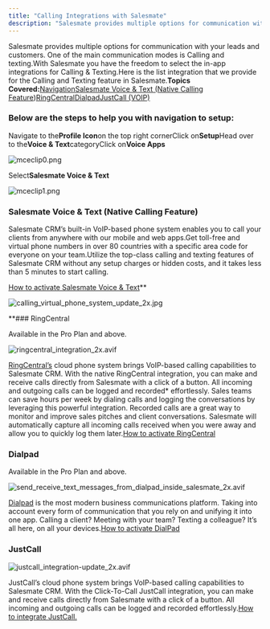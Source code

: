 ```yaml
---
title: "Calling Integrations with Salesmate"
description: "Salesmate provides multiple options for communication with your leads and customers. One of the main communication modes is Calling and texting.With S..."
---
```


Salesmate provides multiple options for communication with your leads and customers. One of the main communication modes is Calling and texting.With Salesmate you have the freedom to select the in-app integrations for Calling & Texting.Here is the list integration that we provide for the Calling and Texting feature in Salesmate.**Topics Covered:**[Navigation](https://support.salesmate.io/hc/en-us/articles/11343546338201-Calling-Integrations-with-Salesmate#h_01GF0D3RCYJQA8MKJMCN6FQYEA)[Salesmate Voice & Text (Native Calling Feature](https://support.salesmate.io/hc/en-us/articles/11343546338201-Calling-Integrations-with-Salesmate#h_01GF0D41GA0GJTZ46EDYY5K2AT))[RingCentral](https://support.salesmate.io/hc/en-us/articles/11343546338201-Calling-Integrations-with-Salesmate#h_01GF0EVQWCGD7KZGDD61EGKE7P)[Dialpad](https://support.salesmate.io/hc/en-us/articles/11343546338201-Calling-Integrations-with-Salesmate#h_01GF0GJEV1M4WFKWQJEGWPAKH4)[JustCall (VOIP)](https://support.salesmate.io/hc/en-us/articles/11343546338201-Calling-Integrations-with-Salesmate#h_01GF0GJTVNQNZD2GZM4433REA6)

### Below are the steps to help you with navigation to setup:

Navigate to the**Profile Icon**on the top right cornerClick on**Setup**Head over to the**Voice & Text**categoryClick on**Voice Apps**

![mceclip0.png](./images/mceclip0.png)

Select**Salesmate Voice & Text**

![mceclip1.png](./images/mceclip1.png)

### Salesmate Voice & Text (Native Calling Feature)

Salesmate CRM’s built-in VoIP-based phone system enables you to call your clients from anywhere with our mobile and web apps.Get toll-free and virtual phone numbers in over 80 countries with a specific area code for everyone on your team.Utilize the top-class calling and texting features of Salesmate CRM without any setup charges or hidden costs, and it takes less than 5 minutes to start calling.

[How to activate Salesmate Voice & Text](https://support.salesmate.io/hc/en-us/articles/360004733011-How-do-you-enable-the-calling-app-)**

![calling_virtual_phone_system_update_2x.jpg](./images/calling_virtual_phone_system_update2x.jpg)

**### RingCentral

Available in the Pro Plan and above.

![ringcentral_integration_2x.avif](./images/ringcentral_integration2x.avif)

[RingCentral’s](https://www.ringcentral.com/) cloud phone system brings VoIP-based calling capabilities to Salesmate CRM. With the native RingCentral integration, you can make and receive calls directly from Salesmate with a click of a button. All incoming and outgoing calls can be logged and recorded\* effortlessly. Sales teams can save hours per week by dialing calls and logging the conversations by leveraging this powerful integration. Recorded calls are a great way to monitor and improve sales pitches and client conversations. Salesmate will automatically capture all incoming calls received when you were away and allow you to quickly log them later.[How to activate RingCentral](https://support.salesmate.io/hc/en-us/articles/115003447185-Built-in-Calling-using-RingCentral-Integration)

### Dialpad

Available in the Pro Plan and above.

![send_receive_text_messages_from_dialpad_inside_salesmate_2x.avif](./images/calling_virtual_phone_system_update2x.jpg)

[Dialpad](https://www.dialpad.com/) is the most modern business communications platform. Taking into account every form of communication that you rely on and unifying it into one app. Calling a client? Meeting with your team? Texting a colleague? It’s all here, on all your devices.[How to activate DialPad](https://support.salesmate.io/hc/en-us/articles/6421925275929-Built-in-Calling-Texting-using-Dialpad-Integration)

### JustCall

![justcall_integration-update_2x.avif](./images/justcall_integration-update2x.avif)

JustCall’s cloud phone system brings VoIP-based calling capabilities to Salesmate CRM. With the Click-To-Call JustCall integration, you can make and receive calls directly from Salesmate with a click of a button. All incoming and outgoing calls can be logged and recorded effortlessly.[How to integrate JustCall.](https://support.salesmate.io/hc/en-us/articles/360046979231-JustCall-Calling-Texting-VoIP-Integration)

